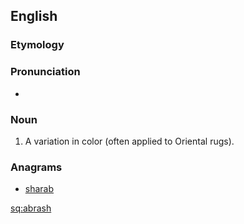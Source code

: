 ==English==

===Etymology===
{{borrowing|ar|abrash||mottled|lang=en}} {{rfscript|Arab}}

===Pronunciation===
* {{a|US}} {{IPA|/ˈɑ.bɹəʃ/|/ˈɑ.bɹɑʃ/}}

===Noun===
{{head|en|noun}}

# A variation in color (often applied to Oriental rugs).

===Anagrams===
* [[sharab#English|sharab]]

[[sq:abrash]]